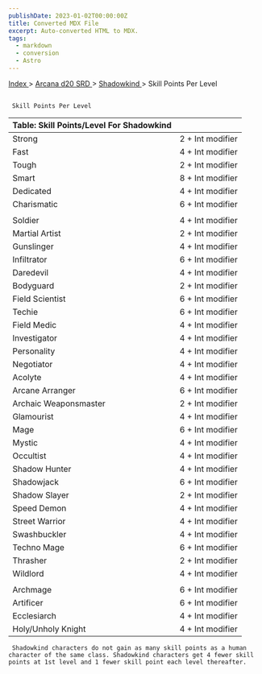 ```yaml
---
publishDate: 2023-01-02T00:00:00Z
title: Converted MDX File
excerpt: Auto-converted HTML to MDX.
tags:
  - markdown
  - conversion
  - Astro
---
```


[
Index
](-index) >
[
Arcana d20 SRD
](arcana-d20-srd-index) >
[
Shadowkind
](arcana-d20-srd-shadowkind-index) > Skill Points Per Level

##

     Skill Points Per Level

| Table: Skill Points/Level For Shadowkind |                  |
| :--------------------------------------- | ---------------: |
| Strong                                   | 2 + Int modifier |
| Fast                                     | 4 + Int modifier |
| Tough                                    | 2 + Int modifier |
| Smart                                    | 8 + Int modifier |
| Dedicated                                | 4 + Int modifier |
| Charismatic                              | 6 + Int modifier |
|                                          |                  |
| Soldier                                  | 4 + Int modifier |
| Martial Artist                           | 2 + Int modifier |
| Gunslinger                               | 4 + Int modifier |
| Infiltrator                              | 6 + Int modifier |
| Daredevil                                | 4 + Int modifier |
| Bodyguard                                | 2 + Int modifier |
| Field Scientist                          | 6 + Int modifier |
| Techie                                   | 6 + Int modifier |
| Field Medic                              | 4 + Int modifier |
| Investigator                             | 4 + Int modifier |
| Personality                              | 4 + Int modifier |
| Negotiator                               | 4 + Int modifier |
| Acolyte                                  | 4 + Int modifier |
| Arcane Arranger                          | 6 + Int modifier |
| Archaic Weaponsmaster                    | 2 + Int modifier |
| Glamourist                               | 4 + Int modifier |
| Mage                                     | 6 + Int modifier |
| Mystic                                   | 4 + Int modifier |
| Occultist                                | 4 + Int modifier |
| Shadow Hunter                            | 4 + Int modifier |
| Shadowjack                               | 6 + Int modifier |
| Shadow Slayer                            | 2 + Int modifier |
| Speed Demon                              | 4 + Int modifier |
| Street Warrior                           | 4 + Int modifier |
| Swashbuckler                             | 4 + Int modifier |
| Techno Mage                              | 6 + Int modifier |
| Thrasher                                 | 2 + Int modifier |
| Wildlord                                 | 4 + Int modifier |
|                                          |                  |
| Archmage                                 | 6 + Int modifier |
| Artificer                                | 6 + Int modifier |
| Ecclesiarch                              | 4 + Int modifier |
| Holy/Unholy Knight                       | 4 + Int modifier |

     Shadowkind characters do not gain as many skill points as a human character of the same class. Shadowkind characters get 4 fewer skill points at 1st level and 1 fewer skill point each level thereafter.
